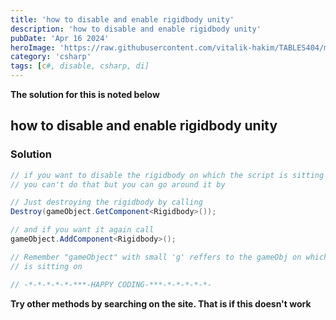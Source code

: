 ```yaml
---
title: 'how to disable and enable rigidbody unity'
description: 'how to disable and enable rigidbody unity'
pubDate: 'Apr 16 2024'
heroImage: 'https://raw.githubusercontent.com/vitalik-hakim/TABLES404/main/error_b/c%23.png'
category: 'csharp'
tags: [c#, disable, csharp, di]
---
```


**The solution for this is noted below**

## how to disable and enable rigidbody unity

### Solution

```csharp
// if you want to disable the rigidbody on which the script is sitting on
// you can't do that but you can go around it by

// Just destroying the rigidbody by calling
Destroy(gameObject.GetComponent<Rigidbody>());

// and if you want it again call
gameObject.AddComponent<Rigidbody>();

// Remember "gameObject" with small 'g' reffers to the gameObj on which the script
// is sitting on

// -*-*-*-*-*-***-HAPPY CODING-***-*-*-*-*-*-
```

**Try other methods by searching on the site. That is if this doesn't work**
